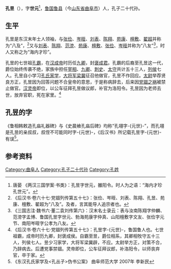 '''孔昱'''（{{bd|？||？||}}），字'''世元'''<ref>唐晏 《两汉三国学案·书类》：孔昱字世元，雒阳令。时人为之语：“海内才珍孔世元”。</ref>，[[鲁国|鲁国]][[鲁县|鲁县]]（今[[山东省|山东省]][[曲阜市|曲阜市]]）人，孔子二十代孙。

==生平==
孔昱是东汉末年士人领袖，与[[张俭|张俭]]、[[岑晊|岑晊]]、[[刘表|刘表]]、[[陳翔_(東漢)|陈翔]]、[[苑康|苑康]]、[[檀敷|檀敷]]、[[翟超|翟超]]并称为“八及”，<ref>《后汉书·卷六十七·党锢列传第五十七》：张俭、岑晊、刘表、陈翔、孔昱、苑康、檀敷、翟超为“八及”。及者，言其能导人追宗者也。</ref>又与[[刘表|刘表]]、[[陳翔_(東漢)|陈翔]]、[[范滂|范滂]]、[[苑康|苑康]]、[[檀敷|檀敷]]、[[张俭|张俭]]、[[岑晊|岑晊]]并称为“八友”<ref>《三国志注·魏书六·董二袁刘传第六》：汉末名士录云：表与汝南陈翔字仲麟、范滂字孟博、鲁国孔昱字世元、勃海苑康字仲真、山阳檀敷字文友、张俭字元节、南阳岑晊字公孝为八友。</ref>，时人又称之为“海内才珍”。

孔昱的七世祖[[孔霸|孔霸]]，在[[汉成帝|汉成帝]]时历任[[九卿|九卿]]，封[[褒成君|褒成君]]。孔霸的后裔至孔昱这一代，爵位始终传袭不绝，家族中担任[[宰相|宰相]]、[[九卿|九卿]]、[[刺史|刺史]]、[[太守|太守]]共计五十三人，[[列侯|列侯]]七人。孔昱自小学习[[孔氏家学|孔氏家学]]，[[大将军|大将军]][[梁冀|梁冀]]征召他做官，孔昱不作回应。[[太尉|太尉]]举荐贤良方正，孔昱因为回答问题不合皇帝的意思，于是称病辞去，后来因[[党锢之祸|党锢之祸]]被禁止做官。[[汉灵帝|汉灵帝]]即位，以公车征拜孔昱做议郎，补官为洛阳令。孔昱因为老师去世，放弃官职，死在家里。<ref>《后汉书·卷六十七·党锢列传第五十七》：孔昱字-{元世}-，鲁国鲁人也。七世祖霸，成帝时历九卿，封褒成侯。自霸至昱，爵位相系，其卿相牧守五十三人，列侯七人。昱少习家学，大将军梁冀辟，不应。太尉举方正，对策不合，乃辞病去。后遭党事禁锢。灵帝即位，公车征拜议郎，补洛阳令，以师丧弃官，卒于家。</ref>

==孔昱的字==
《鲁相韩敕造孔庙礼器碑》与《史晨飨孔庙后碑》均称“孔翊字-{元世}-”，而孔翊是孔昱的亲叔叔，叔侄不可能同时字-{元世}-，《后汉书》所记载孔昱字-{元世}-有误<ref>《东汉孔氏家学及<孔丛子>伪书公案》  曲阜师范大学  2007年 李新民</ref>。

==参考资料==
{{reflist}}

[[Category:曲阜人|Category:曲阜人]]
[[Category:孔子二十代孙|Category:孔子二十代孙]]
[[Category:孔姓|Category:孔姓]]